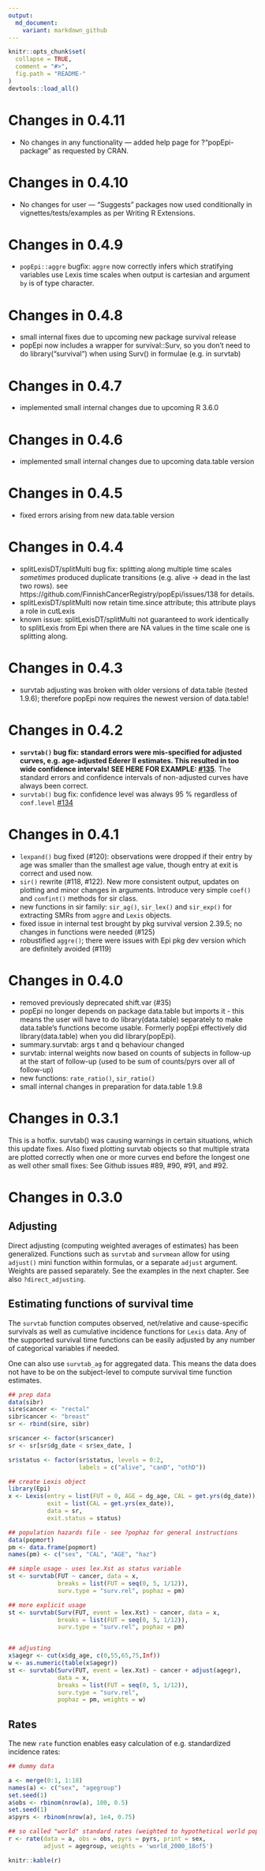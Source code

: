 ```yaml
---
output:
  md_document:
    variant: markdown_github
---
```



```r
knitr::opts_chunk$set(
  collapse = TRUE,
  comment = "#>",
  fig.path = "README-"
)
devtools::load_all()
```

# Changes in 0.4.11

* No changes in any functionality --- added help page for ?"popEpi-package"
  as requested by CRAN.

# Changes in 0.4.10

* No changes for user --- "Suggests" packages now used conditionally in 
  vignettes/tests/examples as per Writing R Extensions.
  
# Changes in 0.4.9

* `popEpi::aggre` bugfix: `aggre` now correctly infers which stratifying 
  variables use Lexis time scales when output is cartesian and argument `by`
  is of type character.

# Changes in 0.4.8

* small internal fixes due to upcoming new package survival release
* popEpi now includes a wrapper for survival::Surv, so you don't need to
  do library("survival") when using Surv() in formulae (e.g. in survtab)

# Changes in 0.4.7

* implemented small internal changes due to upcoming R 3.6.0

# Changes in 0.4.6

* implemented small internal changes due to upcoming data.table version

# Changes in 0.4.5

* fixed errors arising from new data.table version

# Changes in 0.4.4

* splitLexisDT/splitMulti bug fix: splitting along multiple time scales _sometimes_ produced duplicate transitions (e.g. alive -> dead in the last two rows). see https://github.com/FinnishCancerRegistry/popEpi/issues/138 for details.
* splitLexisDT/splitMulti now retain time.since attribute; this attribute plays a role in cutLexis
* known issue: splitLexisDT/splitMulti not guaranteed to work identically to splitLexis from Epi when there are NA values in the time scale one is splitting along.

# Changes in 0.4.3

* survtab adjusting was broken with older versions of data.table (tested 1.9.6); therefore popEpi now requires the newest version of data.table!

# Changes in 0.4.2

* __`survtab()` bug fix: standard errors were mis-specified for adjusted curves, e.g. age-adjusted Ederer II estimates. This resulted in too wide confidence intervals! SEE HERE FOR EXAMPLE: [#135](https://github.com/FinnishCancerRegistry/popEpi/issues/135)__. The standard errors and confidence intervals of non-adjusted curves have always been correct.
* `survtab()` bug fix: confidence level was always 95 % regardless of `conf.level` [#134](https://github.com/FinnishCancerRegistry/popEpi/issues/134)

# Changes in 0.4.1

* `lexpand()` bug fixed (#120): observations were dropped if their entry by age was smaller than the smallest age value, though entry at exit is correct and used now.
* `sir()` rewrite (#118, #122). New more consistent output, updates on plotting and minor changes in arguments. Introduce very simple `coef()` and `confint()` methods for sir class.
* new functions in sir family: `sir_ag()`, `sir_lex()` and `sir_exp()` for extracting SMRs from `aggre` and `Lexis` objects.
* fixed issue in internal test brought by pkg survival version 2.39.5; no changes in functions were needed (#125)
* robustified `aggre()`; there were issues with Epi pkg dev version which are definitely avoided (#119)


# Changes in 0.4.0

* removed previously deprecated shift.var (#35)
* popEpi no longer depends on package data.table but imports it - this means the user will have to do library(data.table) separately to make data.table's functions become usable. Formerly popEpi effectively did library(data.table) when you did library(popEpi).
* summary.survtab: args t and q behaviour changed
* survtab: internal weights now based on counts of subjects in follow-up at the start of follow-up (used to be sum of counts/pyrs over all of follow-up)
* new functions: `rate_ratio()`, `sir_ratio()`
* small internal changes in preparation for data.table 1.9.8

# Changes in 0.3.1

This is a hotfix. survtab() was causing warnings in certain situations, which this update fixes. Also fixed plotting survtab objects so that multiple strata are plotted correctly when one or more curves end before the longest one as well other small fixes: See Github issues #89, #90, #91, and #92.

# Changes in 0.3.0

## Adjusting

Direct adjusting (computing weighted averages of estimates) has been generalized. Functions such as `survtab` and `survmean` allow for using `adjust()` mini function within formulas, or a separate `adjust` argument. Weights are passed separately. See the examples in the next chapter. See also `?direct_adjusting`.

## Estimating functions of survival time

The `survtab` function computes observed, net/relative and cause-specific
survivals as well as cumulative incidence functions for `Lexis` data. 
Any of the supported survival time functions can be
easily adjusted by any number of categorical variables if needed.

One can also use `survtab_ag` for aggregated data. This means the data does
not have to be on the subject-level to compute survival time function estimates.

```r
## prep data
data(sibr)
sire$cancer <- "rectal"
sibr$cancer <- "breast"
sr <- rbind(sire, sibr)

sr$cancer <- factor(sr$cancer)
sr <- sr[sr$dg_date < sr$ex_date, ]

sr$status <- factor(sr$status, levels = 0:2, 
                    labels = c("alive", "canD", "othD"))

## create Lexis object
library(Epi)
x <- Lexis(entry = list(FUT = 0, AGE = dg_age, CAL = get.yrs(dg_date)), 
           exit = list(CAL = get.yrs(ex_date)), 
           data = sr,
           exit.status = status)

## population hazards file - see ?pophaz for general instructions
data(popmort)
pm <- data.frame(popmort)
names(pm) <- c("sex", "CAL", "AGE", "haz")

## simple usage - uses lex.Xst as status variable
st <- survtab(FUT ~ cancer, data = x,
              breaks = list(FUT = seq(0, 5, 1/12)),
              surv.type = "surv.rel", pophaz = pm)

## more explicit usage
st <- survtab(Surv(FUT, event = lex.Xst) ~ cancer, data = x,
              breaks = list(FUT = seq(0, 5, 1/12)),
              surv.type = "surv.rel", pophaz = pm)


## adjusting
x$agegr <- cut(x$dg_age, c(0,55,65,75,Inf))
w <- as.numeric(table(x$agegr))
st <- survtab(Surv(FUT, event = lex.Xst) ~ cancer + adjust(agegr), 
              data = x,
              breaks = list(FUT = seq(0, 5, 1/12)),
              surv.type = "surv.rel", 
              pophaz = pm, weights = w)

```

## Rates

The new `rate` function enables easy calculation of e.g. standardized incidence rates:

```r
## dummy data

a <- merge(0:1, 1:18)
names(a) <- c("sex", "agegroup")
set.seed(1)
a$obs <- rbinom(nrow(a), 100, 0.5)
set.seed(1)
a$pyrs <- rbinom(nrow(a), 1e4, 0.75)

## so called "world" standard rates (weighted to hypothetical world pop in 2000)
r <- rate(data = a, obs = obs, pyrs = pyrs, print = sex, 
          adjust = agegroup, weights = 'world_2000_18of5')
```

```r
knitr::kable(r)
```


